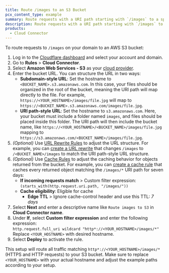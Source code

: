 ```yaml
---
title: Route /images to an S3 Bucket
pcx_content_type: example
summary: Route requests with a URI path starting with `/images` to a specific AWS S3 bucket using Cloud Connector.
description: Route requests with a URI path starting with `/images` to a specific AWS S3 bucket using Cloud Connector.
products:
  - Cloud Connector
---
```


To route requests to `/images` on your domain to an AWS S3 bucket:

1. Log in to the [Cloudflare dashboard](https://dash.cloudflare.com/) and select your account and domain.
2. Go to **Rules** > **Cloud Connector**.
3. Select **Amazon Web Services - S3** as your [cloud provider](/rules/cloud-connector/providers/).
4. Enter the bucket URL. You can structure the URL in two ways:
   - **Subdomain-style URL**: Set the hostname to `<BUCKET_NAME>.s3.amazonaws.com`. In this case, your files should be organized in the root of the bucket, meaning the URI path will map directly to the file. For example, `https://<YOUR_HOSTNAME>/images/file.jpg` will map to `https://<BUCKET_NAME>.s3.amazonaws.com/images/file.jpg`.
   - **URI path-style URL**: Set the hostname to `s3.amazonaws.com`. Here, your bucket must include a folder named `images`, and files should be placed inside this folder. The URI path will then include the bucket name, like `https://<YOUR_HOSTNAME>/<BUCKET_NAME>/images/file.jpg` mapping to `https://s3.amazonaws.com/<BUCKET_NAME>/images/file.jpg`.
5. _(Optional)_ Use [URL Rewrite Rules](/rules/transform/url-rewrite/) to adjust the URL structure. For example, you can [create a URL rewrite](/rules/transform/url-rewrite/create-dashboard/) that changes `/images` to `/<BUCKET_NAME>/images` to match the URI path-style URL structure.
6. _(Optional)_ Use [Cache Rules](/cache/how-to/cache-rules/) to adjust the caching behavior for objects returned from the bucket. For example, you can [create a cache rule](/cache/how-to/cache-rules/create-dashboard/) that caches every returned object matching the `/images/*` URI path for seven days:
   - **If incoming requests match** > Custom filter expression: `(starts_with(http.request.uri.path, "/images/"))`
   - **Cache eligibility**: Eligible for cache
     - **Edge TTL** > Ignore cache-control header and use this TTL: _7 days_
7. Select **Next** and enter a descriptive name like `Route images to S3` in **Cloud Connector name**.
8. Under **If**, select **Custom filter expression** and enter the following expression:<br />
   `http.request.full_uri wildcard "http*://<YOUR_HOSTNAME>/images/*"`<br />
   Replace `<YOUR_HOSTNAME>` with desired hostname.
9. Select **Deploy** to activate the rule.

This setup will route all traffic matching `http*://<YOUR_HOSTNAME>/images/*` (HTTPS and HTTP requests) to your S3 bucket. Make sure to replace `<YOUR_HOSTNAME>` with your actual hostname and adjust the example paths according to your setup.
